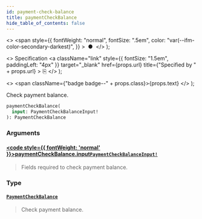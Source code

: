 ```yaml
---
id: payment-check-balance
title: paymentCheckBalance
hide_table_of_contents: false
---
```


  <>
    <span
      style={{
        fontWeight: "normal",
        fontSize: ".5em",
        color: "var(--ifm-color-secondary-darkest)",
      }}
    >
      &nbsp;●&nbsp;
    </span>
  </>
);

  <>
    Specification
    <a
      className="link"
      style={{ fontSize: "1.5em", paddingLeft: "4px" }}
      target="\_blank"
      href={props.url}
      title={"Specified by " + props.url}
    >
      ⎘
    </a>
  </>
);

  <>
    <span className={"badge badge--" + props.class}>{props.text}</span>
  </>
);

Check payment balance.

```graphql
paymentCheckBalance(
  input: PaymentCheckBalanceInput!
): PaymentCheckBalance
```

### Arguments

#### [<code style={{ fontWeight: 'normal' }}>paymentCheckBalance.<b>input</b></code>](#)<Bullet />[`PaymentCheckBalanceInput!`](../../../storefront/payments/inputs/payment-check-balance-input) <Badge class="secondary" text="non-null"/> <Badge class="secondary" text="input"/>

> Fields required to check payment balance.

### Type

#### [`PaymentCheckBalance`](../../../storefront/payments/objects/payment-check-balance) <Badge class="secondary" text="object"/>

> Check payment balance.
